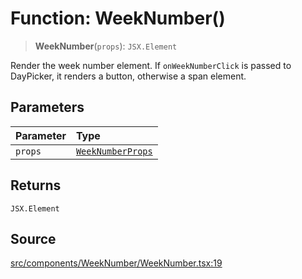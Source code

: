 # Function: WeekNumber()

> **WeekNumber**(`props`): `JSX.Element`

Render the week number element. If `onWeekNumberClick` is passed to
DayPicker, it renders a button, otherwise a span element.

## Parameters

| Parameter | Type |
| :------ | :------ |
| `props` | [`WeekNumberProps`](/api/latest/interfaces/WeekNumberProps.mdx) |

## Returns

`JSX.Element`

## Source

[src/components/WeekNumber/WeekNumber.tsx:19](https://github.com/gpbl/react-day-picker/blob/86f49ff11/src/components/WeekNumber/WeekNumber.tsx#L19)

